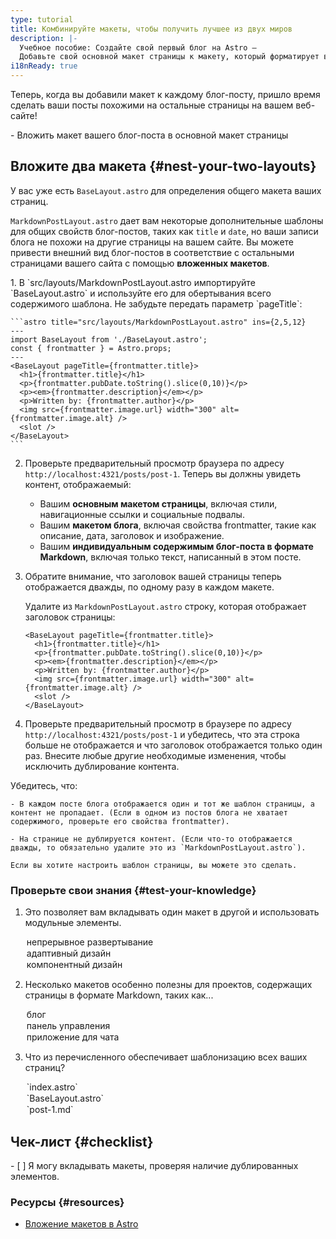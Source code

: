```yaml
---
type: tutorial
title: Комбинируйте макеты, чтобы получить лучшее из двух миров
description: |-
  Учебное пособие: Создайте свой первый блог на Astro —
  Добавьте свой основной макет страницы к макету, который форматирует ваши блог-посты
i18nReady: true
---
```



Теперь, когда вы добавили макет к каждому блог-посту, пришло время сделать ваши посты похожими на остальные страницы на вашем веб-сайте!


<PreCheck>
  - Вложить макет вашего блог-поста в основной макет страницы
</PreCheck>

## Вложите два макета \{#nest-your-two-layouts\}

У вас уже есть `BaseLayout.astro` для определения общего макета ваших страниц. 

`MarkdownPostLayout.astro` дает вам некоторые дополнительные шаблоны для общих свойств блог-постов, таких как `title` и `date`, но ваши записи блога не похожи на другие страницы на вашем сайте. Вы можете привести внешний вид блог-постов в соответствие с остальными страницами вашего сайта с помощью **вложенных макетов**.

<Steps>
1. В `src/layouts/MarkdownPostLayout.astro импортируйте `BaseLayout.astro` и используйте его для обертывания всего содержимого шаблона. Не забудьте передать параметр `pageTitle`:

    ```astro title="src/layouts/MarkdownPostLayout.astro" ins={2,5,12}
    ---
    import BaseLayout from './BaseLayout.astro';
    const { frontmatter } = Astro.props;
    ---
    <BaseLayout pageTitle={frontmatter.title}>
      <h1>{frontmatter.title}</h1>
      <p>{frontmatter.pubDate.toString().slice(0,10)}</p>
      <p><em>{frontmatter.description}</em></p>
      <p>Written by: {frontmatter.author}</p>
      <img src={frontmatter.image.url} width="300" alt={frontmatter.image.alt} />
      <slot />
    </BaseLayout>
    ```

2. Проверьте предварительный просмотр браузера по адресу `http://localhost:4321/posts/post-1`. Теперь вы должны увидеть контент, отображаемый:

    - Вашим  **основным макетом страницы**, включая стили, навигационные ссылки и социальные подвалы.
    - Вашим  **макетом блога**, включая свойства frontmatter, такие как описание, дата, заголовок и изображение.
    - Вашим  **индивидуальным содержимым блог-поста в формате Markdown**, включая только текст, написанный в этом посте.

3. Обратите внимание, что заголовок вашей страницы теперь отображается дважды, по одному разу в каждом макете.

    Удалите из `MarkdownPostLayout.astro` строку, которая отображает заголовок страницы:


    ```astro title="src/layouts/MarkdownPostLayout.astro" del={2}
    <BaseLayout pageTitle={frontmatter.title}>
      <h1>{frontmatter.title}</h1>
      <p>{frontmatter.pubDate.toString().slice(0,10)}</p>
      <p><em>{frontmatter.description}</em></p>
      <p>Written by: {frontmatter.author}</p>
      <img src={frontmatter.image.url} width="300" alt={frontmatter.image.alt} />
      <slot />
    </BaseLayout>
    ```
</Steps>

4. Проверьте предварительный просмотр в браузере по адресу `http://localhost:4321/posts/post-1` и убедитесь, что эта строка больше не отображается и что заголовок отображается только один раз. Внесите любые другие необходимые изменения, чтобы исключить дублирование контента.


  Убедитесь, что:

    - В каждом посте блога отображается один и тот же шаблон страницы, а контент не пропадает. (Если в одном из постов блога не хватает содержимого, проверьте его свойства frontmatter).

    - На странице не дублируется контент. (Если что-то отображается дважды, то обязательно удалите это из `MarkdownPostLayout.astro`).

    Если вы хотите настроить шаблон страницы, вы можете это сделать.



<Box icon="question-mark">

### Проверьте свои знания \{#test-your-knowledge\}

1. Это позволяет вам вкладывать один макет в другой и использовать модульные элементы.

    <MultipleChoice>
      <Option>
        непрерывное развертывание
      </Option>
      <Option>
        адаптивный дизайн
      </Option>
      <Option isCorrect>
        компонентный дизайн
      </Option>
    </MultipleChoice>

2. Несколько макетов особенно полезны для проектов, содержащих страницы в формате Markdown, таких как...

    <MultipleChoice>
      <Option isCorrect>
        блог
      </Option>
      <Option>
        панель управления
      </Option>
      <Option>
        приложение для чата
      </Option>
    </MultipleChoice>

3. Что из перечисленного обеспечивает шаблонизацию всех ваших страниц?

    <MultipleChoice>
      <Option>
        `index.astro`
      </Option>
      <Option isCorrect>
        `BaseLayout.astro`
      </Option>
      <Option>
        `post-1.md`
      </Option>
    </MultipleChoice>
</Box>

<Box icon="check-list">

## Чек-лист \{#checklist\}

<Checklist>
- [ ] Я могу вкладывать макеты, проверяя наличие дублированных элементов.
</Checklist>
</Box>

### Ресурсы \{#resources\}

- [Вложение макетов в Astro](/ru/basics/layouts/#вложенные-макеты)